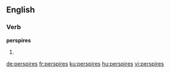 ==English==

===Verb===
'''perspires'''

# {{en-third-person singular of|perspire}}

[[de:perspires]]
[[fr:perspires]]
[[ku:perspires]]
[[hu:perspires]]
[[vi:perspires]]